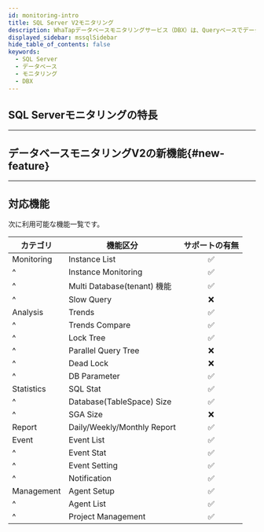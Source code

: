 ```yaml
---
id: monitoring-intro
title: SQL Server V2モニタリング
description: WhaTapデータベースモニタリングサービス（DBX）は、Queryベースでデータを収集し、性能モニタリングサービスを提供します。
displayed_sidebar: mssqlSidebar
hide_table_of_contents: false
keywords:
  - SQL Server
  - データベース
  - モニタリング
  - DBX
---
```




<V2Note product="SQL Server" />

<Dbintroductiondesc />

<DBsupportNote />

## SQL Serverモニタリングの特長

<CommonCont />

<Dbspecification />

---

## データベースモニタリングV2の新機能{#new-feature}

<NewFeature product='SQL SErver' ver='2.2.0' />

---

## 対応機能

次に利用可能な機能一覧です。

| カテゴリ       | 機能区分                        |             サポートの有無             |
| ---------- | --------------------------- | :-----------------------------: |
| Monitoring | Instance List               | <span class='emoji-ok'>✅</span> |
| ^          | Instance Monitoring         | <span class='emoji-ok'>✅</span> |
| ^          | Multi Database(tenant) 機能   | <span class='emoji-ok'>✅</span> |
| ^          | Slow Query                  | <span class='emoji-no'>❌</span> |
| Analysis   | Trends                      | <span class='emoji-ok'>✅</span> |
| ^          | Trends Compare              | <span class='emoji-ok'>✅</span> |
| ^          | Lock Tree                   | <span class='emoji-ok'>✅</span> |
| ^          | Parallel Query Tree         | <span class='emoji-no'>❌</span> |
| ^          | Dead Lock                   | <span class='emoji-no'>❌</span> |
| ^          | DB Parameter                | <span class='emoji-ok'>✅</span> |
| Statistics | SQL Stat                    | <span class='emoji-ok'>✅</span> |
| ^          | Database(TableSpace) Size   | <span class='emoji-ok'>✅</span> |
| ^          | SGA Size                    | <span class='emoji-no'>❌</span> |
| Report     | Daily/Weekly/Monthly Report | <span class='emoji-ok'>✅</span> |
| Event      | Event List                  | <span class='emoji-ok'>✅</span> |
| ^          | Event Stat                  | <span class='emoji-ok'>✅</span> |
| ^          | Event Setting               | <span class='emoji-ok'>✅</span> |
| ^          | Notification                | <span class='emoji-ok'>✅</span> |
| Management | Agent Setup                 | <span class='emoji-ok'>✅</span> |
| ^          | Agent List                  | <span class='emoji-ok'>✅</span> |
| ^          | Project Management          | <span class='emoji-ok'>✅</span> |
